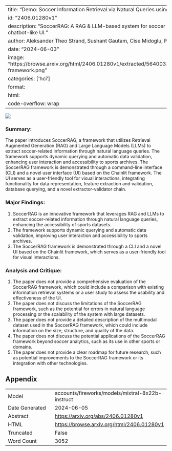 
---
title: "Demo: Soccer Information Retrieval via Natural Queries using SoccerRAG"
id: "2406.01280v1"
description: "SoccerRAG: A RAG & LLM-based system for soccer info retrieval with a chatbot-like UI."
author: Aleksander Theo Strand, Sushant Gautam, Cise Midoglu, Pål Halvorsen
date: "2024-06-03"
image: "https://browse.arxiv.org/html/2406.01280v1/extracted/5640033/figures/images/demo-framework.png"
categories: ['hci']
format:
  html:
    code-overflow: wrap
---

![](https://browse.arxiv.org/html/2406.01280v1/extracted/5640033/figures/images/demo-framework.png)

### Summary:

The paper introduces SoccerRAG, a framework that utilizes Retrieval Augmented Generation (RAG) and Large Language Models (LLMs) to extract soccer-related information through natural language queries. The framework supports dynamic querying and automatic data validation, enhancing user interaction and accessibility to sports archives. The SoccerRAG framework is demonstrated through a command-line interface (CLI) and a novel user interface (UI) based on the Chainlit framework. The UI serves as a user-friendly tool for visual interactions, integrating functionality for data representation, feature extraction and validation, database querying, and a novel extractor-validator chain.

### Major Findings:

1. SoccerRAG is an innovative framework that leverages RAG and LLMs to extract soccer-related information through natural language queries, enhancing the accessibility of sports datasets.
2. The framework supports dynamic querying and automatic data validation, improving user interaction and accessibility to sports archives.
3. The SoccerRAG framework is demonstrated through a CLI and a novel UI based on the Chainlit framework, which serves as a user-friendly tool for visual interactions.

### Analysis and Critique:

1. The paper does not provide a comprehensive evaluation of the SoccerRAG framework, which could include a comparison with existing information retrieval systems or a user study to assess the usability and effectiveness of the UI.
2. The paper does not discuss the limitations of the SoccerRAG framework, such as the potential for errors in natural language processing or the scalability of the system with large datasets.
3. The paper does not provide a detailed description of the multimodal dataset used in the SoccerRAG framework, which could include information on the size, structure, and quality of the data.
4. The paper does not discuss the potential applications of the SoccerRAG framework beyond soccer analytics, such as its use in other sports or domains.
5. The paper does not provide a clear roadmap for future research, such as potential improvements to the SoccerRAG framework or its integration with other technologies.

## Appendix

|          |          |
|----------|----------|
| Model     | accounts/fireworks/models/mixtral-8x22b-instruct       |
| Date Generated     | 2024-06-05       |
| Abstract | [https://arxiv.org/abs/2406.01280v1](https://arxiv.org/abs/2406.01280v1)        |
| HTML     | [https://browse.arxiv.org/html/2406.01280v1](https://browse.arxiv.org/html/2406.01280v1)       |
| Truncated       | False       |
| Word Count       | 3052       |